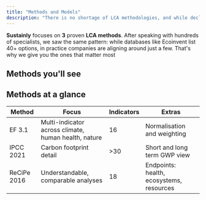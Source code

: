 ```yaml
---
title: "Methods and Models"
description: "There is no shortage of LCA methodologies, and while declarations such as EPDs and PEFs have standards for which methodologies to use, it's relevant to understand the most central methodologies and how they differentiate from each other. "
---
```


**Sustainly** focuses on **3** proven **LCA methods**. After speaking with hundreds of specialists, we saw the same pattern: while databases like Ecoinvent list 40\+ options, in practice companies are aligning around just a few. That's why we give you the ones that matter most

## Methods you'll see

<Steps>
  <Step title="EF 3.1 Environmental Footprint🌍">
   
  </Step>
  <Step title="IPCC 2021 Intergovernmental Panel on Climate Change♻️">
    
  </Step>
  <Step title="ReCiPe 2016🧪">
    
  </Step>
</Steps>

## Methods at a glance

| Method      | Focus                                                | Indicators | Extras                                   |
| ----------- | ---------------------------------------------------- | ---------- | ---------------------------------------- |
| EF 3.1      | Multi-indicator across climate, human health, nature | 16         | Normalisation and weighting              |
| IPCC 2021   | Carbon footprint detail                              | \>30       | Short and long term GWP view             |
| ReCiPe 2016 | Understandable, comparable analyses                  | 18         | Endpoints: health, ecosystems, resources |

